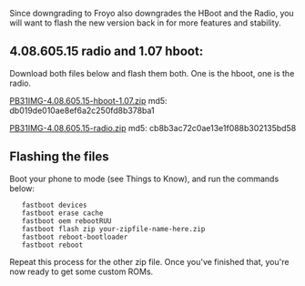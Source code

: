 Since downgrading to Froyo also downgrades the HBoot and the Radio, you will want to flash the new version back in for more features and stability.

== 4.08.605.15 radio and 1.07 hboot: ==

Download both files below and flash them both. One is the hboot, one is the radio.

[http://www.mediafire.com/?ah7gvum7ndainc7 PB31IMG-4.08.605.15-hboot-1.07.zip] md5: db019de010ae8ef6a2c250fd8b378ba1

[http://www.mediafire.com/?4g8jqiaxlxmxgpm PB31IMG-4.08.605.15-radio.zip] md5: cb8b3ac72c0ae13e1f088b302135bd58

== Flashing the files ==

{{Note|The bootloader may still be in its previous state when you re-flash it (i.e.,if it was unlocked,it will still be). If for some reason, you find it to be locked, you can use your original <tt>unlock-code.bin</tt> to re-unlock it, if you wish.}}

{{Warning|Make sure to double check the md5s, as a bad hboot or radio flash can and will leave your device unworking and unrecoverable. Also, your battery should be more than 50% charged before proceeding.}}

Boot your phone to {{Ic|fastboot}} mode (see Things to Know), and run the commands below:

    fastboot devices
    fastboot erase cache
    fastboot oem rebootRUU
    fastboot flash zip your-zipfile-name-here.zip
    fastboot reboot-bootloader
    fastboot reboot

Repeat this process for the other zip file. Once you've finished that, you're now ready to get some custom ROMs.

